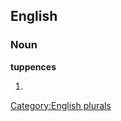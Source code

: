 
==English==

===Noun===
'''tuppences'''

# {{plural of|[[tuppence]]}}

[[Category:English plurals]]